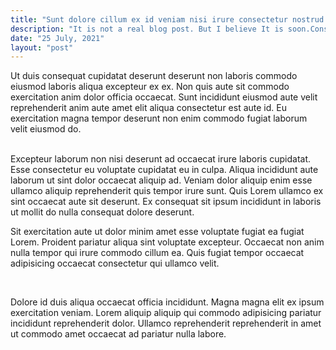 ```yaml
---
title: "Sunt dolore cillum ex id veniam nisi irure consectetur nostrud."
description: "It is not a real blog post. But I believe It is soon.Consequat consectetur est officia amet culpa dolor."
date: "25 July, 2021"
layout: "post"
---
```


Ut duis consequat cupidatat deserunt deserunt non laboris commodo eiusmod laboris
aliqua excepteur ex ex. Non quis aute sit commodo exercitation anim dolor officia
occaecat. Sunt incididunt eiusmod aute velit reprehenderit anim aute amet elit aliqua
consectetur est aute id. Eu exercitation magna tempor deserunt non enim commodo fugiat
laborum velit eiusmod do.

<br />
Excepteur laborum non nisi deserunt ad occaecat irure laboris cupidatat. Esse consectetur
eu voluptate cupidatat eu in culpa. Aliqua incididunt aute laborum ut sint dolor
occaecat aliquip ad. Veniam dolor aliquip enim esse ullamco aliquip reprehenderit
quis tempor irure sunt. Quis Lorem ullamco ex sint occaecat aute sit deserunt. Ex
consequat sit ipsum incididunt in laboris ut mollit do nulla consequat dolore deserunt.
<br />

Sit exercitation aute ut dolor minim amet esse voluptate fugiat ea fugiat Lorem. Proident pariatur aliqua sint voluptate excepteur. Occaecat non anim nulla tempor qui irure commodo cillum ea. Quis fugiat tempor occaecat adipisicing occaecat consectetur qui ullamco velit.

<br />

Dolore id duis aliqua occaecat officia incididunt. Magna magna elit ex ipsum exercitation veniam. Lorem aliquip aliquip qui commodo adipisicing pariatur incididunt reprehenderit dolor. Ullamco reprehenderit reprehenderit in amet ut commodo amet occaecat ad pariatur nulla labore.
